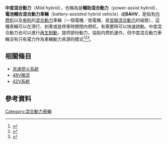 {{Translating|||time=2020-07-03T09:44:37+00:00}}
'''中度混合動力'''（Mild hybrid），也稱為是'''輔助混合動力'''（power-assist hybrid）、'''電池輔合混合動力車輛'''（battery-assisted hybrid vehicle）或'''BAHV'''，是指有[[内燃机|内燃机]]以及[[电机|电机]]的[[混合動力|混合動力]]車輛（一個電機／發電機，是[[並聯混合動力|並聯混合動力]]的組態），這種車輛可以在滑行、剎車或是停車時關閉内燃机，有需要時可以快速啟動。中度混合動力也可以進行[[再生制動|再生制動]]，提供部份動力，協助内燃机運作。但中度混合動力車輛沒有只有電力作為車輛動力來源的模式<ref>{{cite web |url=http://www.idae.es/index.php/mod.documentos/mem.descarga?file=/documentos_EN_Presentation_of_MOVELE_Project_(Zaragoza_March_2009)_556ea4d8.pdf |archive-url=https://web.archive.org/web/20090530175255/http://www.idae.es/index.php/mod.documentos/mem.descarga?file=%2Fdocumentos_EN_Presentation_of_MOVELE_Project_%28Zaragoza_March_2009%29_556ea4d8.pdf |url-status=dead |archive-date=2009-05-30 |title=Pilot Project MOVELE: An initiative of the IDAE in favour of energy efficiency in transport |format=PDF |accessdate=2013-08-09 |dead-url=no }}</ref><ref name=GreeMild>{{cite web|url=http://green.autoblog.com/2009/04/30/greenlings-what-is-a-mild-hybrid/|title=What is a mild hybrid?|date=2009-04-03|author=Sam Abuelsamid|publisher=AutoblogGreen|accessdate=2010-03-22|archive-date=2010-06-24|archive-url=https://web.archive.org/web/20100624012639/http://green.autoblog.com/2009/04/30/greenlings-what-is-a-mild-hybrid|dead-url=no}}</ref><ref>{{cite web |author= |url=http://www.indiancarnews.com/2015/08/maruti-suzuki-ciaz-hybrid-shvs-working.html |title=Maruti Suzuki Ciaz Hybrid / SHVS working - All you need to know |publisher=Indian Car News |date=2015-08-25 |accessdate=2017-01-01 |archive-date=2016-10-28 |archive-url=https://web.archive.org/web/20161028215033/http://indiancarnews.com/2015/08/maruti-suzuki-ciaz-hybrid-shvs-working.html |dead-url=no }}</ref>。
== 相關條目 ==
<!--*  [[BAS_hybrid|BAS hybrid]] (eAssist)
* [[Integrated_Motor_Assist|Integrated Motor Assist]]-->
* [[怠速熄火系統|怠速熄火系統]]
* [[48V微混|48V微混]]
* [[42V系統|42V系統]]

==參考資料==
{{reflist}}

<!-- [[Category:Hybrid_powertrain|Category:Hybrid powertrain]] -->
[[Category:混合動力車輛|Category:混合動力車輛]]